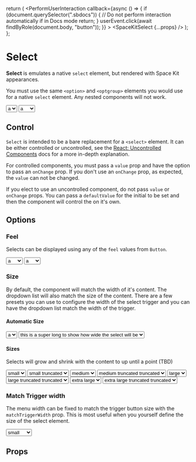 
<Meta title="Form/Select" component={SpaceKitSelect} />

  return (
    <PerformUserInteraction
      callback={async () => {
        if (document.querySelector(".sbdocs")) {
          // Do not perform interaction automatically if in Docs mode
          return;
        }
        userEvent.click(await findByRole(document.body, "button"));
      }}
    >
      <SpaceKitSelect {...props} />
    </PerformUserInteraction>
  );
};

# Select

**Select** is emulates a native `select` element, but rendered with Space Kit appearances.

You must use the same `<option>` and `<optgroup>` elements you would use for a native `select` element. Any nested components will not work.

<Canvas>
  <Story name="basic options">
    <Select label="select an item">
      <option value="value a">a</option>
      <option value="value b">b</option>
    </Select>
  </Story>
  <Story name="basic optgroup">
    <Select label="select an item">
      <optgroup label="Group of options">
        <option value="value a">a</option>
        <option value="value b">b</option>
      </optgroup>
      <optgroup label="Second of options">
        <option value="value c">c</option>
        <option value="value d">d</option>
      </optgroup>
    </Select>
  </Story>
  <Story name="disabled">
    <Select label="disabled" disabled>
      <option value="value a">a</option>
      <option value="value b">b</option>
    </Select>
  </Story>
</Canvas>

## Control

`Select` is intended to be a bare replacement for a `<select>` element. It can be either controlled or uncontrolled, see the [React: Uncontrolled Components](https://reactjs.org/docs/uncontrolled-components.html) docs for a more in-depth explanation.

For controlled components, you must pass a `value` prop and have the option to pass an `onChange` prop. If you don't use an `onChange` prop, as expected, the `value` can not be changed.

If you elect to use an uncontrolled component, do not pass `value` or `onChange` props. You can pass a `defaultValue` for the initial to be set and then the component will control the on it's own.

## Options

### Feel

Selects can be displayed using any of the `feel` values from `Button`.

<Canvas>
  <Story name="feel raised">
    <Select label="select an item" feel="raised">
      <option>a</option>
      <optgroup label="header 1">
        <option>b</option>
      </optgroup>
    </Select>
  </Story>
  <Story name="feel flat">
    <Select label="select an item" feel="flat">
      <option>a</option>
      <optgroup label="header 1">
        <option>b</option>
      </optgroup>
    </Select>
  </Story>
</Canvas>

### Size

By default, the component will match the width of it's content. The dropdown list will also match the size of the content. There are a few presets you can use to configure the width of the select trigger and you can have the dropdown list match the width of the trigger.

#### Automatic Size

<Canvas>
  <Story name="Automatic Size, Narrow">
    <Select value="a">
      <option>a</option>
    </Select>
  </Story>
  <Story name="Automatic Size, Wide">
    <Select value="this is a super long to show how wide the select will be">
      <option>this is a super long to show how wide the select will be</option>
    </Select>
  </Story>
</Canvas>

#### Sizes

Selects will grow and shrink with the content to up until a point (TBD)

<Canvas>
  <Story name="Small, Not Truncated">
    <Select size="small" value="small">
      <option>small</option>
    </Select>
  </Story>
  <Story name="Small, Truncated">
    <Select size="small" value="small truncated">
      <option>small truncated</option>
    </Select>
  </Story>
  <Story name="Medium, Not Truncated">
    <Select size="medium" value="medium">
      <option>medium</option>
    </Select>
  </Story>
  <Story name="Medium, Truncated">
    <Select size="medium" value="medium truncated truncated">
      <option>medium truncated truncated</option>
    </Select>
  </Story>
  <Story name="Large, Not Truncated">
    <Select size="large" value="large">
      <option>large</option>
    </Select>
  </Story>
  <Story name="Large, Truncated">
    <Select size="large" value="large truncated truncated">
      <option>large truncated truncated</option>
    </Select>
  </Story>
  <Story name="Extra Large, Not Truncated">
    <Select size="extra large" value="extra large">
      <option>extra large</option>
    </Select>
  </Story>
  <Story name="Extra Large, Truncated">
    <Select size="extra large" value="extra large truncated truncated">
      <option>extra large truncated truncated</option>
    </Select>
  </Story>
</Canvas>

### Match Trigger width

The menu width can be fixed to match the trigger button size with the `matchTriggerWidth` prop. This is most useful when you yourself define the size of the select element.

<Canvas>
  <Story name="Match Trigger Prop">
    <Select value="small" matchTriggerWidth style={{ width: 150 }}>
      <option>small</option>
      <option>medium</option>
      <option>large</option>
    </Select>
  </Story>
</Canvas>

## Props

<ArgsTable of={SpaceKitSelect} />
